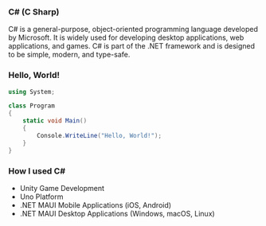 
### C# (C Sharp)

C# is a general-purpose, object-oriented programming language developed by Microsoft. It is widely used for developing
desktop applications, web applications, and games. C# is part of the .NET framework and is designed to be simple,
modern, and type-safe.

### Hello, World!

```cs
using System;

class Program
{
	static void Main()
	{
		Console.WriteLine("Hello, World!");
	}
}
```

### How I used C#

-   Unity Game Development
-   Uno Platform
-   .NET MAUI Mobile Applications (iOS, Android)
-   .NET MAUI Desktop Applications (Windows, macOS, Linux)

<SoloLearn id={id} />
